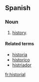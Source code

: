 ==Spanish==

===Noun===
{{es-noun-m|pl=historiales}}

# [[history]].

====Related terms====
*[[historia]]
*[[historico]]
*[[histriador]]

[[fr:historial]]